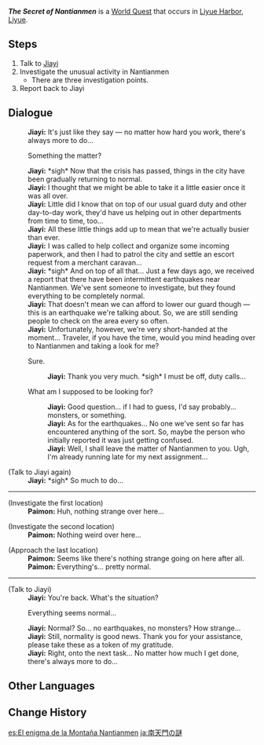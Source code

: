 {{Quest Infobox
|id            = 71808
|type          = World
|region        = Liyue
|area          = Sea of Clouds
|subarea       = Liyue Harbor
|requirement   = Complete [[A New Star Approaches]]
|startLocation = [[Liyue Harbor]], [[Liyue]]
|rewards       = Adventure EXP*150;Mora*80,000;Hero's Wit*4
|rep           = Liyue
|repAmt        = 20
|repOrder      = 186
|characters    = Jiayi; Paimon; Traveler
}}
'''''The Secret of Nantianmen''''' is a [[World Quest]] that occurs in [[Liyue Harbor]], [[Liyue]].

==Steps==
# Talk to [[Jiayi]]
# Investigate the unusual activity in Nantianmen
#* There are three investigation points.
# Report back to Jiayi

==Dialogue==
{{Quest Description|[[Jiayi]] from [[Liyue Harbor]] has gotten himself tangled up in more troublesome affairs, and is looking for some help...}}
{{Dialogue Start}}
:'''Jiayi:''' It's just like they say &mdash; no matter how hard you work, there's always more to do...
:{{DIcon}} Something the matter?
:'''Jiayi:''' *sigh* Now that the crisis has passed, things in the city have been gradually returning to normal.
:'''Jiayi:''' I thought that we might be able to take it a little easier once it was all over.
:'''Jiayi:''' Little did I know that on top of our usual guard duty and other day-to-day work, they'd have us helping out in other departments from time to time, too...
:'''Jiayi:''' All these little things add up to mean that we're actually busier than ever.
:'''Jiayi:''' I was called to help collect and organize some incoming paperwork, and then I had to patrol the city and settle an escort request from a merchant caravan...
:'''Jiayi:''' *sigh* And on top of all that... Just a few days ago, we received a report that there have been intermittent earthquakes near Nantianmen. We've sent someone to investigate, but they found everything to be completely normal.
:'''Jiayi:''' That doesn't mean we can afford to lower our guard though &mdash; this is an earthquake we're talking about. So, we are still sending people to check on the area every so often.
:'''Jiayi:''' Unfortunately, however, we're very short-handed at the moment... Traveler, if you have the time, would you mind heading over to Nantianmen and taking a look for me?
:{{DIcon}} Sure.
::'''Jiayi:''' Thank you very much. *sigh* I must be off, duty calls...
:{{DIcon}} What am I supposed to be looking for?
::'''Jiayi:''' Good question... if I had to guess, I'd say probably... monsters, or something.
::'''Jiayi:''' As for the earthquakes... No one we've sent so far has encountered anything of the sort. So, maybe the person who initially reported it was just getting confused.
::'''Jiayi:''' Well, I shall leave the matter of Nantianmen to you. Ugh, I'm already running late for my next assignment...

;(Talk to Jiayi again)
:'''Jiayi:''' *sigh* So much to do...
----
;(Investigate the first location)
:'''Paimon:''' Huh, nothing strange over here...

;(Investigate the second location)
:'''Paimon:''' Nothing weird over here...

;(Approach the last location)
:'''Paimon:''' Seems like there's nothing strange going on here after all.
:'''Paimon:''' Everything's... pretty normal.
----
;(Talk to Jiayi)
:'''Jiayi:''' You're back. What's the situation?
:{{DIcon}} Everything seems normal...
:'''Jiayi:''' Normal? So... no earthquakes, no monsters? How strange...
:'''Jiayi:''' Still, normality is good news. Thank you for your assistance, please take these as a token of my gratitude.
:'''Jiayi:''' Right, onto the next task... No matter how much I get done, there's always more to do...
{{Dialogue End}}

==Other Languages==
{{Other Languages
|en      = The Secret of Nantianmen
|zhs     = 南天门之谜
|zhs_rm  = Nántiānmén zhī Mí
|zht     = 南天門之謎
|zht_rm  = Nántiānmén zhī Mí
|zh_tl   = The Mystery of Nantianmen
|ja      = 南天門の謎
|ja_rm   = Nantenmon no nazo
|ja_tl   = The Mystery of Nantianmen
|ko      = 남천문의 수수께끼
|ko_rm   = Namcheonmun-ui Susukkekki
|ko_tl   = The Mystery of Nantianmen
|es      = El enigma de la Montaña Nantianmen
|es_tl   = The Enigma of Mount Nantianmen
|fr      = Énigme à Nantianmen
|fr_tl   = Enigma in Nantianmen
|ru      = Загадка Южных небесных врат
|ru_tl   = The Secret of the Southern Heavenly Gate
|th      = ปริศนาแห่ง Nantianmen
|th_rm   = Pritsana haeng Nantianmen
|th_tl   = The Puzzle of Nantianmen
|vi      = Câu Đố Nam Thiên Môn
|vi_tl   = 
|de      = Das Geheimnis von Nantianmen
|de_tl   = The Secret of Nantianmen
|id      = Rahasia Nantianmen
|id_tl   = Nantianmen Secret
|pt      = O Enigma do Monte Nantianmen
|pt_tl   = The Enigma of Mount Nantianmen
|tr      = Nantianmen'in Sırrı
|tr_tl   = 
|it      = Il segreto di Nantianmen
|it_tl   = 
}}

==Change History==
{{Change History|1.1}}

[[es:El enigma de la Montaña Nantianmen]]
[[ja:南天門の謎]]